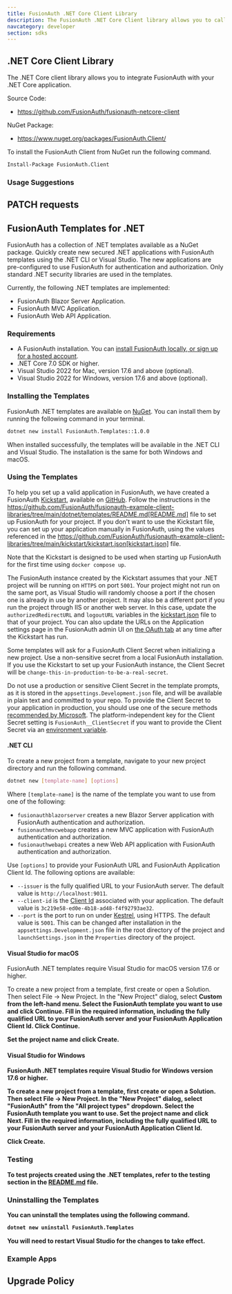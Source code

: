 ```yaml
---
title: FusionAuth .NET Core Client Library
description: The FusionAuth .NET Core Client library allows you to call FusionAuth from a .NET Core application.
navcategory: developer
section: sdks
---
```


## .NET Core Client Library

The .NET Core client library allows you to integrate FusionAuth with your .NET Core application.

Source Code:

* https://github.com/FusionAuth/fusionauth-netcore-client

NuGet Package:

* https://www.nuget.org/packages/FusionAuth.Client/

To install the FusionAuth Client from NuGet run the following command.

```bash
Install-Package FusionAuth.Client
```
### Usage Suggestions

<HowToUseClientLibraries />


## PATCH requests

<StaticPatchNote client_library_language=".NET Core" />


## FusionAuth Templates for .NET

FusionAuth has a collection of .NET templates available as a NuGet package. Quickly create new secured .NET applications with FusionAuth templates using the .NET CLI or Visual Studio. The new applications are pre-configured to use FusionAuth for authentication and authorization. Only standard .NET security libraries are used in the templates.

Currently, the following .NET templates are implemented:

* FusionAuth Blazor Server Application.
* FusionAuth MVC Application.
* FusionAuth Web API Application.


### Requirements

* A FusionAuth installation. You can [install FusionAuth locally, or sign up for a hosted account](/docs/get-started/download-and-install).
* .NET Core 7.0 SDK or higher.
* Visual Studio 2022 for Mac, version 17.6 and above (optional).
* Visual Studio 2022 for Windows, version 17.6 and above (optional).


### Installing the Templates

FusionAuth .NET templates are available on [NuGet](https://www.nuget.org/packages/FusionAuth.Templates/). You can install them by running the following command in your terminal.

```bash
dotnet new install FusionAuth.Templates::1.0.0
```

When installed successfully, the templates will be available in the .NET CLI and Visual Studio. The installation is the same for both Windows and macOS.

### Using the Templates

To help you set up a valid application in FusionAuth, we have created a FusionAuth [Kickstart](/docs/get-started/download-and-install/development/kickstart), available on [GitHub](https://github.com/FusionAuth/fusionauth-example-client-libraries/tree/main/kickstart/kickstart.json). Follow the instructions in the https://github.com/FusionAuth/fusionauth-example-client-libraries/tree/main/dotnet/templates/README.md[README.md] file to set up FusionAuth for your project. If you don't want to use the Kickstart file, you can set up your application manually in FusionAuth, using the values referenced in the https://github.com/FusionAuth/fusionauth-example-client-libraries/tree/main/kickstart/kickstart.json[kickstart.json] file.

Note that the Kickstart is designed to be used when starting up FusionAuth for the first time using `docker compose up`.

The FusionAuth instance created by the Kickstart assumes that your .NET project will be running on `HTTPS` on port `5001`. Your project might not run on the same port, as Visual Studio will randomly choose a port if the chosen one is already in use by another project. It may also be a different port if you run the project through IIS or another web server. In this case, update the `authorizedRedirectURL` and `logoutURL` variables in the [kickstart.json](https://github.com/FusionAuth/fusionauth-example-client-libraries/tree/main/kickstart/kickstart.json) file to that of your project. You can also update the URLs on the Application settings page in the FusionAuth admin UI on [the OAuth tab](/docs/get-started/core-concepts/applications#oauth) at any time after the Kickstart has run.

Some templates will ask for a FusionAuth Client Secret when initializing a new project. Use a non-sensitive secret from a local FusionAuth installation. If you use the Kickstart to set up your FusionAuth instance, the Client Secret will be `change-this-in-production-to-be-a-real-secret`.

Do not use a production or sensitive Client Secret in the template prompts, as it is stored in the `appsettings.Development.json` file, and will be available in plain text and committed to your repo. To provide the Client Secret to your application in production, you should use one of the secure methods [recommended by Microsoft](https://learn.microsoft.com/en-us/aspnet/core/security/app-secrets?view=aspnetcore-7.0&tabs=windows). The platform-independent key for the Client Secret setting is `FusionAuth__ClientSecret` if you want to provide the Client Secret via an [environment variable](https://learn.microsoft.com/en-us/aspnet/core/security/app-secrets?view=aspnetcore-7.0&tabs=windows#environment-variables).

#### .NET CLI

To create a new project from a template, navigate to your new project directory and run the following command.

```bash
dotnet new [template-name] [options]
```

Where `[template-name]` is the name of the template you want to use from one of the following:

- `fusionauthblazorserver` creates a new Blazor Server application with FusionAuth authentication and authorization.
- `fusionauthmvcwebapp` creates a new MVC application with FusionAuth authentication and authorization.
- `fusionauthwebapi` creates a new Web API application with FusionAuth authentication and authorization.

Use `[options]` to provide your FusionAuth URL and FusionAuth Application Client Id. The following options are available:

- `--issuer` is the fully qualified URL to your FusionAuth server. The default value is `http://localhost:9011`.
- `--client-id` is the [Client Id](/docs/get-started/core-concepts/applications) associated with your application. The default value is `3c219e58-ed0e-4b18-ad48-f4f92793ae32`.
- `--port` is the port to run on under [Kestrel](https://learn.microsoft.com/en-us/aspnet/core/fundamentals/servers/kestrel?view=aspnetcore-7.0), using HTTPS. The default value is `5001`. This can be changed after installation in the `appsettings.Development.json` file in the root directory of the project and `launchSettings.json` in the `Properties` directory of the project.

#### Visual Studio for macOS

FusionAuth .NET templates require Visual Studio for macOS version 17.6 or higher. 

To create a new project from a template, first create or open a Solution. Then select <Breadcrumb>File -> New Project</strong>. In the "New Project" dialog, select <strong>Custom</Breadcrumb> from the left-hand menu. Select the FusionAuth template you want to use and click <InlineUIElement>Continue</InlineUIElement>. Fill in the required information, including the fully qualified URL to your FusionAuth server and your FusionAuth Application Client Id. Click <InlineUIElement>Continue</InlineUIElement>.

Set the project name and click <InlineUIElement>Create</InlineUIElement>.

#### Visual Studio for Windows

FusionAuth .NET templates require Visual Studio for Windows version 17.6 or higher. 

To create a new project from a template, first create or open a Solution. Then select <Breadcrumb>File -> New Project</Breadcrumb>. In the "New Project" dialog, select "FusionAuth" from the "All project types" dropdown. Select the FusionAuth template you want to use. Set the project name and click <InlineUIElement>Next</InlineUIElement>. Fill in the required information, including the fully qualified URL to your FusionAuth server and your FusionAuth Application Client Id.

Click <InlineUIElement>Create</InlineUIElement>.

### Testing

To test projects created using the .NET templates, refer to the testing section in the [README.md](https://github.com/FusionAuth/fusionauth-example-client-libraries/tree/main/dotnet/templates/README.md) file.

### Uninstalling the Templates

You can uninstall the templates using the following command.

```bash
dotnet new uninstall FusionAuth.Templates
```

You will need to restart Visual Studio for the changes to take effect.

### Example Apps
<ExampleApps language="netcore" />

## Upgrade Policy

<SdkUpgradePolicy/>
